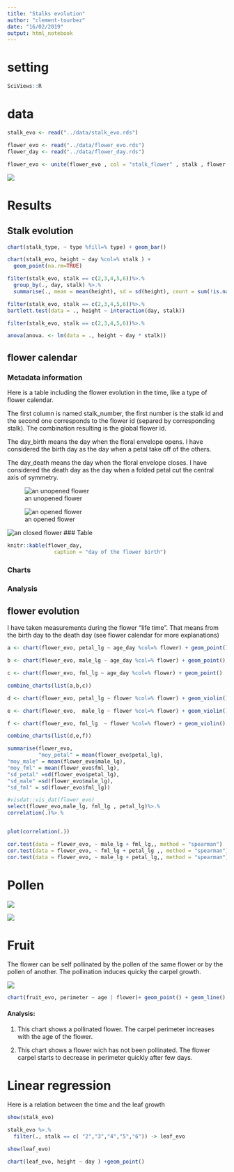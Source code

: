 ```yaml
---
title: "Stalks evolution"
author: "clement-tourbez"
date: "16/02/2019"
output: html_notebook
---
```

# setting
 
```r
SciViews::R
```

# data
```r
stalk_evo <- read("../data/stalk_evo.rds")

flower_evo <- read("../data/flower_evo.rds")
flower_day <- read("../data/flower_day.rds")

flower_evo <- unite(flower_evo , col = "stalk_flower" , stalk , flower , sep = "_")
```

![](../figure/figure1.jpg)

# Results


## Stalk evolution

```r
chart(stalk_type, ~ type %fill=% type) + geom_bar() 
```


```r
chart(stalk_evo, height ~ day %col=% stalk ) + 
  geom_point(na.rm=TRUE)


```


```r
filter(stalk_evo, stalk == c(2,3,4,5,6))%>.%
  group_by(., day, stalk) %>.%
  summarise(., mean = mean(height), sd = sd(height), count = sum(!is.na(height)))
```

```r
filter(stalk_evo, stalk == c(2,3,4,5,6))%>.%
bartlett.test(data = ., height ~ interaction(day, stalk))
```



```r
filter(stalk_evo, stalk == c(2,3,4,5,6))%>.%

anova(anova. <- lm(data = ., height ~ day * stalk))
```





## flower calendar


### Metadata information


Here is a table including the flower evolution in the time, like a type of flower calendar.

The first column is named stalk_number, the first number is the stalk id and the second one corresponds to the flower id (separed by corresponding stalk). The combination resulting is the global flower id.

The day_birth means the day when the floral envelope opens. I have considered the birth day as the day when a petal take off of the others.

The day_death means the day when the floral envelope closes. I have considered the death day as the day when a folded petal cut the central axis of symmetry.

![an unopened flower](../figure/figure 3.jpg)

![an opened flower](../figure/figure 5.jpg)

![an closed flower](../figure/figure 4.jpg)
### Table
```r


knitr::kable(flower_day,
               caption = "day of the flower birth")
```


### Charts 


### Analysis



## flower evolution

I have taken measurements during the flower "life time". That means from the birth day to the death day (see flower calendar for more explanations)

```r
a <- chart(flower_evo, petal_lg ~ age_day %col=% flower) + geom_point()

b <- chart(flower_evo, male_lg ~ age_day %col=% flower) + geom_point()

c <- chart(flower_evo, fml_lg ~ age_day %col=% flower) + geom_point()

combine_charts(list(a,b,c))
```


```r
d <- chart(flower_evo, petal_lg ~ flower %col=% flower) + geom_violin()

e <- chart(flower_evo,  male_lg ~ flower %col=% flower) + geom_violin()

f <- chart(flower_evo, fml_lg  ~ flower %col=% flower) + geom_violin()

combine_charts(list(d,e,f))


```

```r
summarise(flower_evo, 
          "moy_petal" = mean(flower_evo$petal_lg),
"moy_male" = mean(flower_evo$male_lg),
"moy_fml" = mean(flower_evo$fml_lg),
"sd_petal" =sd(flower_evo$petal_lg),
"sd_male" =sd(flower_evo$male_lg),
"sd_fml" = sd(flower_evo$fml_lg))
```



```r

#visdat::vis_dat(flower_evo)
select(flower_evo,male_lg, fml_lg , petal_lg)%>.%
correlation(.)%>.%


plot(correlation(.))
```

```r
cor.test(data = flower_evo, ~ male_lg + fml_lg,, method = "spearman")
cor.test(data = flower_evo, ~ fml_lg + petal_lg ,, method = "spearman")
cor.test(data = flower_evo, ~ male_lg + petal_lg,, method = "spearman")
```


# Pollen

![](../figure/polen1.jpg)


![](../figure/pollen2.jpg)



# Fruit

The flower can be self pollinated by the pollen of the same flower or by the pollen of another. The pollination induces quicky the carpel growth.


![](../figure/figure 6.jpg)



```r
chart(fruit_evo, perimeter ~ age | flower)+ geom_point() + geom_line()
```

#### Analysis:

1) This chart shows a pollinated flower. The carpel perimeter increases with the age of the flower.



2) This chart shows a flower wich has not been pollinated. The flower carpel starts to decrease in perimeter quickly after few days.



# Linear regression 

Here is a relation between the time and the leaf growth



```r
show(stalk_evo)

stalk_evo %>.%
  filter(., stalk == c( "2","3","4","5","6")) -> leaf_evo

show(leaf_evo)
```



```r
chart(leaf_evo, height ~ day ) +geom_point()
```













